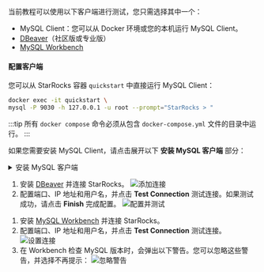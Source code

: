 
当前教程可以使用以下客户端进行测试，您只需选择其中一个：

- MySQL Client：您可以从 Docker 环境或您的本机运行 MySQL Client。
- [DBeaver](https://dbeaver.io/download/)（社区版或专业版）
- [MySQL Workbench](https://dev.mysql.com/downloads/workbench/)

#### 配置客户端

<Tabs groupId="client">
<TabItem value="mysqlCLI" label="MySQL Client" default>

您可以从 StarRocks 容器 `quickstart` 中直接运行 MySQL Client：

```bash
docker exec -it quickstart \
mysql -P 9030 -h 127.0.0.1 -u root --prompt="StarRocks > "
```

:::tip
所有 `docker compose` 命令必须从包含 `docker-compose.yml` 文件的目录中运行。
:::

如果您需要安装 MySQL Client，请点击展开以下 **安装 MySQL 客户端** 部分：

<details>

<summary>安装 MySQL 客户端</summary>

- macOS：如果您使用 Homebrew 并且不需要安装 MySQL 服务器，请运行 `brew install mysql` 安装 MySQL Client。
- Linux：请检查您的 `mysql` 客户端的 Repository。例如，运行 `yum install mariadb`。
- Microsoft Windows：安装 [MySQL Community Server](https://dev.mysql.com/downloads/mysql/) 后，运行提供的客户端，或在 WSL 中运行 `mysql`。

</details>

</TabItem>

<TabItem value="DBeaver" label="DBeaver" >

1. 安装 [DBeaver](https://dbeaver.io/download/) 并连接 StarRocks。
   ![添加连接](./DBeaver-1.png)
2. 配置端口、IP 地址和用户名，并点击 **Test Connection** 测试连接。如果测试成功，请点击 **Finish** 完成配置。
   ![配置并测试](./DBeaver-2.png)

</TabItem>
<TabItem value="MySQLWorkbench" label="MySQL Workbench">

1. 安装 [MySQL Workbench](https://dev.mysql.com/downloads/workbench/) 并连接 StarRocks。
2. 配置端口、IP 地址和用户名，并点击 **Test Connection** 测试连接。
   ![设置连接](./Workbench-1.png)
3. 在 Workbench 检查 MySQL 版本时，会弹出以下警告。您可以忽略这些警告，并选择不再提示：
   ![忽略警告](./Workbench-2.png)
</TabItem>

</Tabs>

